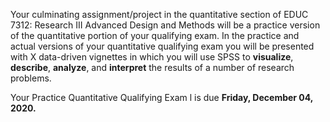 Your culminating assignment/project in the quantitative section of EDUC 7312: Research III Advanced Design and Methods will be a practice version of the quantitative portion of your qualifying exam. In the practice and actual versions of your quantitative qualifying exam you will be presented with X data-driven vignettes in which you will use SPSS to **visualize**, **describe**, **analyze**, and **interpret** the results of a number of research problems. 

Your Practice Quantitative Qualifying Exam l is due **Friday, December 04, 2020.**

<!-- Your culminating assignment/project in EDAD 7312 will be announced soon. -->

<!-- Culminating Assignment/Project is due **Saturday, December 05, 2020.** -->